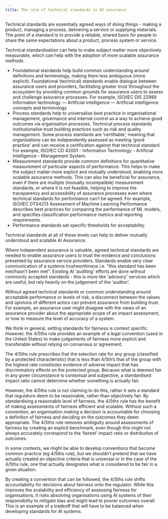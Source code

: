 ```yaml
---
title: The role of technical standards in AI assurance
---
```



<CookieBanner />

Technical standards are essentially agreed ways of doing things - making a product, managing a process, delivering a service or supplying materials. The point of a standard is to provide a reliable, shared basis for people to share the same expectations about a product, process system or service.

Technical standardisation can help to make subject matter more objectively measurable, which can help with the adoption of more scalable assurance methods.

- Foundational standards help build common understanding around definitions and terminology, making them less ambiguous (more explicit). Foundational (technical) standards enable dialogue between assurance users and providers, facilitating greater trust throughout the ecosystem by providing common grounds for assurance users to assess and challenge assurance processes. For example, ISO/IEC DIS 22989 Information technology — Artificial intelligence — Artificial intelligence concepts and terminology
- Process standards help to universalise best practice in organisational management, governance and internal control as a way to achieve good outcomes via organisation processes. Technical process standards institutionalise trust building practices such as risk and quality management. Some process standards are ‘certifiable’, meaning that organisations can be independently assessed as meeting ‘good practice’ and can receive a certification against that technical standard. For example, ISO/IEC CD 42001 - Information Technology - Artificial Intelligence - Management System.
- Measurement standards provide common definitions for quantitative measurement of particular aspects of performance. This helps to make the subject matter more explicit and mutually understood, enabling more scalable assurance methods. This can also be beneficial for assurance, even if there are multiple (mutually incompatible) measurement standards, or where it is not feasible, helping to improve the transparency and accessibility of assurance processes even where technical standards for performance can’t be agreed. For example, ISO/IEC DTS4213 Assessment of Machine Learning Performance describes best practices for comparing the performance of ML models, and specifies classification performance metrics and reporting requirements.
- Performance standards set specific thresholds for acceptability.

Technical standards at all of these levels can help to deliver mutually understood and scalable AI Assurance.

Where independent assurance is valuable, agreed technical standards are needed to enable assurance users to trust the evidence and conclusions presented by assurance service providers. Standards enable very clear communication of a systems trustworthiness i.e. "this standard has been met/hasn't been met". Existing AI 'auditing' efforts are done without commonly accepted standards - this is more like 'advisory' services which are useful, but rely heavily on the judgement of the ‘auditor’.

Without agreed technical standards or common understanding around acceptable performance or levels of risk, a disconnect between the values and opinions of different actors can prevent assurance from building trust. For example, an assurance user might disagree with the views of an assurance provider about the appropriate scope of an impact assessment, or how to measure the level of accuracy of a system.

<Collapse label="Case study: Setting conventions for reasonable expectations of fairness">

We think in general, setting standards for fairness is context specific. However, the 4/5ths rule provides an example of a legal convention (used in the United States) to make judgements of fairness more explicit and transferable without relying on consensus or agreement.

The 4/5ths rule prescribes that the selection rate for any group (classified by a protected characteristic) that is less than 4/5th’s that of the group with the highest rate constitutes evidence of adverse impact that has discriminatory effects on the protected group. Because what is deemed fair in any given circumstance is contextual and subjective, a standardised impact ratio cannot determine whether something is actually fair.

However, the 4/5ths rule is not claiming to do this, rather it sets a standard that regulators deem to be reasonable, rather than objectively fair. By standardising a reasonable level of fairness, the 4/5ths rule has the benefit of making assessments of fairness efficient and scalable. Without such a convention, an organisation making a decision is accountable for choosing a definition of fairness and deciding on the outcomes they deem appropriate. The 4/5ths rule removes ambiguity around assessments of fairness by creating an explicit benchmark, even though this might not always accurately correspond to the ‘fairest’ impact ratio or distribution of outcomes.

In some contexts, we might be able to develop conventions that become common practice (eg 4/5ths rule), but we shouldn’t pretend that we have actually created an objective criteria that is universal or in the case of the 4/5ths rule, one that actually designates what is considered to be fair in a given situation.

By creating a convention that can be followed, the 4/5ths rule shifts accountability for decisions about fairness onto the regulator. While this improves the scalability and efficiency of assessing fairness for organisations, it risks absolving organisations using AI systems of their responsibility to mitigate bias and might lead to poorer outcomes overall. This is an example of a tradeoff that will have to be balanced when developing standards for AI systems.

</Collapse>
